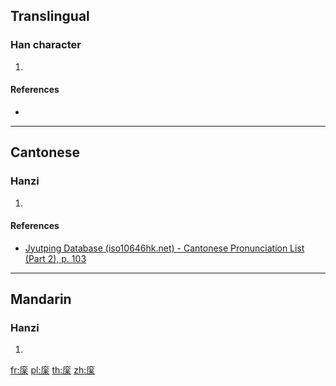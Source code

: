 {{character info/new}}
==Translingual==

===Han character===
{{Han char|rn=53|rad=广|as=08|sn=11|four=|canj=ICID|ids=⿸广枀}}

# {{defn|Han|sort=广08}}

====References====
* {{Han ref|kx=0348.050|dkj=09383|dj=0658.090|hdz=20889.100|uh=5EBA|ud=24250}}

----

==Cantonese==

===Hanzi===
{{yue-hanzi|jyut=[[cung4]]|y=chung4}}

# {{defn|lang=yue|sort=广08}}

====References====
* [http://www.iso10646hk.net/jp/document/download.jsp Jyutping Database (iso10646hk.net) - Cantonese Pronunciation List (Part 2), p. 103]

----

==Mandarin==

===Hanzi===
{{cmn-hanzi|pin=[[sōng]] ([[song1]])|wg=sung<sup>1</sup>}}

# {{defn|lang=cmn|sort=广08}}

[[fr:庺]]
[[pl:庺]]
[[th:庺]]
[[zh:庺]]